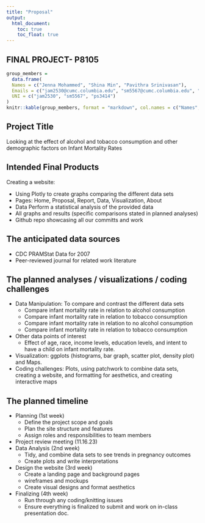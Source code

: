 ```yaml
---
title: "Proposal"
output: 
  html_document:
    toc: true
    toc_float: true
---
```


## FINAL PROJECT- P8105

```r
group_members =
  data.frame(
  Names = c("Jenna Mohammed", "Shina Min", "Pavithra Srinivasan"),
  Emails = c("jam2530@cumc.columbia.edu", "sm5567@cumc.columbia.edu", "ps3414@cumc.columbia.edu"),
  UNI = c("jam2530", "sm5567", "ps3414")
)
knitr::kable(group_members, format = "markdown", col.names = c("Names", "Emails", "UNI"))
```


## Project Title
Looking at the effect of alcohol and tobacco consumption and other demographic factors on Infant Mortality Rates


## Intended Final Products
Creating a website:

* Using Plotly to create graphs comparing the different data sets
* Pages: Home, Proposal, Report, Data, Visualization, About
* Data Perform a statistical analysis of the provided data
* All graphs and results (specific comparisons stated in planned analyses)
* Github repo showcasing all our committs and work

## The anticipated data sources
* CDC PRAMStat Data for 2007
* Peer-reviewed journal for related work literature

## The planned analyses / visualizations / coding challenges
* Data Manipulation: To compare and contrast the different data sets
  - Compare infant mortality rate in relation to alcohol consumption
  - Compare infant mortality rate in relation to tobacco consumption
  - Compare infant mortality rate in relation to no alcohol consumption
  - Compare infant mortality rate in relation to tobacco consumption
  
* Other data points of interest
  - Effect of age, race, income levels, education levels, and intent to have a child on infant mortality rate. 
  
* Visualization: ggplots (histograms, bar graph, scatter plot, density plot) and Maps.
* Coding challenges: Plots, using patchwork to combine data sets, creating a website, and formatting for aesthetics, and creating interactive maps

## The planned timeline
* Planning (1st week)
  - Define the project scope and goals 
  - Plan the site structure and features
  - Assign roles and responsibilities to team members 
* Project review meeting (11.16.23)
* Data Analysis (2nd week)
  - Tidy, and combine data sets to see trends in pregnancy outcomes
  - Create plots and write interpretations
* Design the website (3rd week)
  - Create a landing page and background pages
  - wireframes and mockups 
  - Create visual designs and format aesthetics
* Finalizing (4th week)
  - Run through any coding/knitting issues
  - Ensure everything is finalized to submit and work on in-class presentation doc. 

